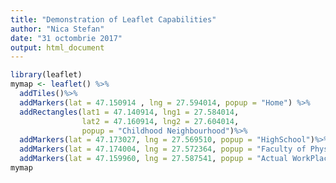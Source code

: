 ```yaml
---
title: "Demonstration of Leaflet Capabilities"
author: "Nica Stefan"
date: "31 octombrie 2017"
output: html_document
---
```


```r
library(leaflet)
mymap <- leaflet() %>%
  addTiles()%>%
  addMarkers(lat = 47.150914 , lng = 27.594014, popup = "Home") %>%
  addRectangles(lat1 = 47.140914, lng1 = 27.584014,
                lat2 = 47.160914, lng2 = 27.604014,
                popup = "Childhood Neighbourhood")%>%
  addMarkers(lat = 47.173027, lng = 27.569510, popup = "HighSchool")%>%
  addMarkers(lat = 47.174004, lng = 27.572364, popup = "Faculty of Physics")%>%
  addMarkers(lat = 47.159960, lng = 27.587541, popup = "Actual WorkPlace")
mymap
```
